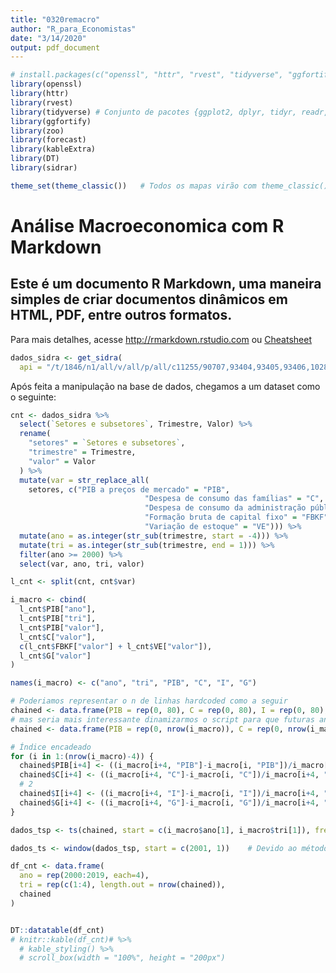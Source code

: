```yaml
---
title: "0320remacro"
author: "R_para_Economistas"
date: "3/14/2020"
output: pdf_document
---
```


```r
# install.packages(c("openssl", "httr", "rvest", "tidyverse", "ggfortify", "zoo", "kableExtra", "sidrar"))
library(openssl)
library(httr)
library(rvest)
library(tidyverse) # Conjunto de pacotes {ggplot2, dplyr, tidyr, readr, purrr, tibble, stringr, forcats}
library(ggfortify)
library(zoo)
library(forecast)
library(kableExtra)
library(DT)
library(sidrar)

theme_set(theme_classic())   # Todos os mapas virão com theme_classic() como default 
```

# Análise Macroeconomica com R Markdown

## Este é um documento R Markdown, uma maneira simples de criar documentos dinâmicos em HTML, PDF, entre outros formatos.
Para mais detalhes, acesse <http://rmarkdown.rstudio.com> ou [Cheatsheet](https://rstudio.com/wp-content/uploads/2015/02/rmarkdown-cheatsheet.pdf)


```r
dados_sidra <- get_sidra(
  api = "/t/1846/n1/all/v/all/p/all/c11255/90707,93404,93405,93406,102880/d/v585%200")

```

Após feita a manipulação na base de dados, chegamos a um dataset como o seguinte:

```r
cnt <- dados_sidra %>%
  select(`Setores e subsetores`, Trimestre, Valor) %>%
  rename(
    "setores" = `Setores e subsetores`, 
    "trimestre" = Trimestre,
    "valor" = Valor
  ) %>% 
  mutate(var = str_replace_all(
    setores, c("PIB a preços de mercado" = "PIB",
                              "Despesa de consumo das famílias" = "C",
                              "Despesa de consumo da administração pública" = "G",
                              "Formação bruta de capital fixo" = "FBKF",
                              "Variação de estoque" = "VE"))) %>%
  mutate(ano = as.integer(str_sub(trimestre, start = -4))) %>%
  mutate(tri = as.integer(str_sub(trimestre, end = 1))) %>%
  filter(ano >= 2000) %>%
  select(var, ano, tri, valor)

l_cnt <- split(cnt, cnt$var)

i_macro <- cbind(
  l_cnt$PIB["ano"],
  l_cnt$PIB["tri"],
  l_cnt$PIB["valor"],
  l_cnt$C["valor"],
  c(l_cnt$FBKF["valor"] + l_cnt$VE["valor"]),
  l_cnt$G["valor"]
)

names(i_macro) <- c("ano", "tri", "PIB", "C", "I", "G")

# Poderiamos representar o n de linhas hardcoded como a seguir
chained <- data.frame(PIB = rep(0, 80), C = rep(0, 80), I = rep(0, 80), G = rep(0, 80))
# mas seria mais interessante dinamizarmos o script para que futuras análises possam ser reproduzidas automaticamente
chained <- data.frame(PIB = rep(0, nrow(i_macro)), C = rep(0, nrow(i_macro)), I = rep(0, nrow(i_macro)), G = rep(0, nrow(i_macro)))

# Índice encadeado
for (i in 1:(nrow(i_macro)-4)) {
  chained$PIB[i+4] <- ((i_macro[i+4, "PIB"]-i_macro[i, "PIB"])/i_macro[i+4, "PIB"])*100
  chained$C[i+4] <- ((i_macro[i+4, "C"]-i_macro[i, "C"])/i_macro[i+4, "C"])*100
  # 2
  chained$I[i+4] <- ((i_macro[i+4, "I"]-i_macro[i, "I"])/i_macro[i+4, "I"])*100
  chained$G[i+4] <- ((i_macro[i+4, "G"]-i_macro[i, "G"])/i_macro[i+4, "G"])*100
}

dados_tsp <- ts(chained, start = c(i_macro$ano[1], i_macro$tri[1]), freq = 4)

dados_ts <- window(dados_tsp, start = c(2001, 1))    # Devido ao método encadeado, o ano de 2000 acaba sendo == 0

df_cnt <- data.frame(
  ano = rep(2000:2019, each=4),
  tri = rep(c(1:4), length.out = nrow(chained)),
  chained
)


DT::datatable(df_cnt)
# knitr::kable(df_cnt)# %>% 
  # kable_styling() %>%
  # scroll_box(width = "100%", height = "200px")
```

